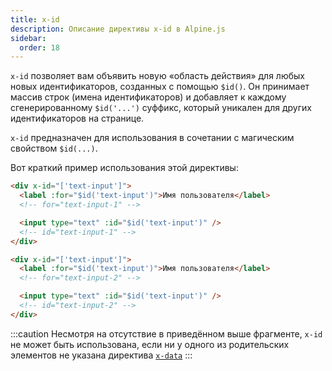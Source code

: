 ```yaml
---
title: x-id
description: Описание директивы x-id в Alpine.js
sidebar:
  order: 18
---
```



`x-id` позволяет вам объявить новую «область действия» для любых новых идентификаторов, созданных с помощью `$id()`. Он принимает массив строк (имена идентификаторов) и добавляет к каждому сгенерированному `$id('...')` суффикс, который уникален для других идентификаторов на странице.

`x-id` предназначен для использования в сочетании с магическим свойством `$id(...)`.

<LinkCard title="Подробнее об <strong>$id</strong>" href="/magics/id" />

Вот краткий пример использования этой директивы:

```html "x-id"
<div x-id="['text-input']">
  <label :for="$id('text-input')">Имя пользователя</label>
  <!-- for="text-input-1" -->

  <input type="text" :id="$id('text-input')" />
  <!-- id="text-input-1" -->
</div>

<div x-id="['text-input']">
  <label :for="$id('text-input')">Имя пользователя</label>
  <!-- for="text-input-2" -->

  <input type="text" :id="$id('text-input')" />
  <!-- id="text-input-2" -->
</div>
```

:::caution
Несмотря на отсутствие в приведённом выше фрагменте, `x-id` не может быть использована, если ни у одного из родительских элементов не указана директива [`x-data`](/directives/data)
:::
